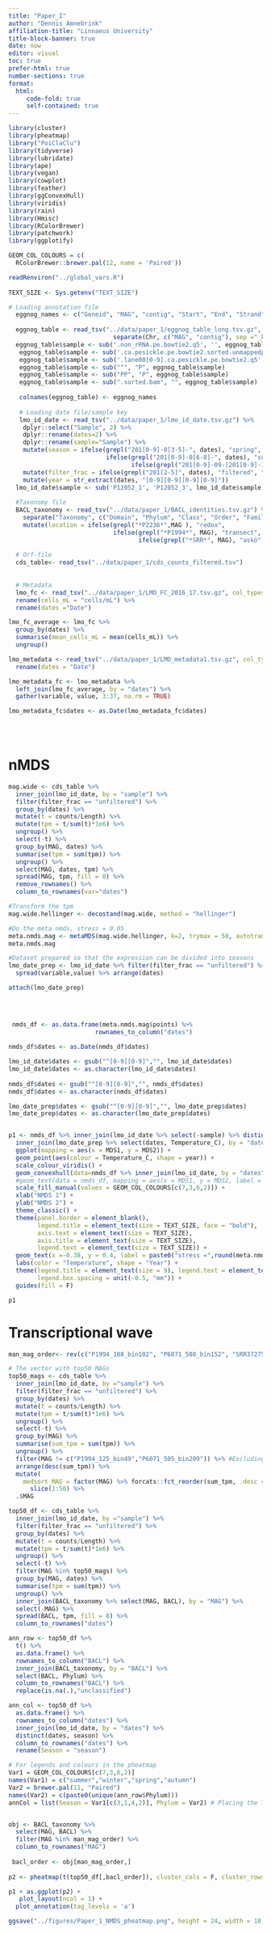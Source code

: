```yaml
---
title: "Paper_I"
author: "Dennis Amnebrink"
affiliation-title: "Linnaeus University"
title-block-banner: true
date: now
editor: visual
toc: true
prefer-html: true
number-sections: true
format:
  html:
     code-fold: true
     self-contained: true
---
```


```r
library(cluster)
library(pheatmap)
library("PoiClaClu")
library(tidyverse)
library(lubridate)
library(ape)
library(vegan)
library(cowplot)
library(feather)
library(ggConvexHull) 
library(viridis)
library(rain) 
library(Hmisc)
library(RColorBrewer)
library(patchwork)
library(ggplotify)
```

```r
GEOM_COL_COLOURS = c(
  RColorBrewer::brewer.pal(12, name = 'Paired'))

readRenviron("../global_vars.R")
  
TEXT_SIZE <- Sys.getenv("TEXT_SIZE")

```

```r
# Loading annotation file
  eggnog_names <- c("Geneid", "MAG", "contig", "Start", "End", "Strand", "Length", "seed_eggNOG_ortholog", "seed_ortholog_evalue", "seed_ortholog_score", "Predicted_taxonomic_group", "Predicted_protein_name", "Gene_Ontology_terms", "EC_number", "KEGG_ko", "KEGG_Pathway", "KEGG_Module", "KEGG_Reaction", "KEGG_rclass", "BRITE", "KEGG_TC", "CAZy", "BiGG Reaction", "tax_scope:eggNOG_taxonomic_level_used_for_annotation", "eggNOG_OGs", "bestOG", "COG_Functional_Category", "eggNOG_free_text_description", "sample", "counts")
  
  eggnog_table <- read_tsv("../data/paper_1/eggnog_table_long.tsv.gz", col_types = cols(Start = col_integer(), End = col_integer(), Length = col_integer(), counts = col_integer(), X7 = col_character())) %>%
                             separate(Chr, c("MAG", "contig"), sep ="_k", remove = TRUE)
  eggnog_table$sample <- sub('.non_rRNA.pe.bowtie2.q5', '', eggnog_table$sample)
   eggnog_table$sample <- sub('.ca.pesickle.pe.bowtie2.sorted.unmappedpairs.pe.bowtie2.q5', '', eggnog_table$sample) 
   eggnog_table$sample <- sub('.lane00[0-9].ca.pesickle.pe.bowtie2.q5', '', eggnog_table$sample) 
   eggnog_table$sample <- sub("^", "P", eggnog_table$sample)
   eggnog_table$sample <- sub("PP", "P", eggnog_table$sample)
   eggnog_table$sample <- sub(".sorted.bam", "", eggnog_table$sample)
   
   colnames(eggnog_table) <- eggnog_names
   
   # Loading date file/sample key
   lmo_id_date <- read_tsv("../data/paper_1/lmo_id_date.tsv.gz") %>%
    dplyr::select("Sample", 2) %>% 
    dplyr::rename(dates=2) %>%
    dplyr::rename(sample="Sample") %>%
    mutate(season = ifelse(grepl("201[0-9]-0[3-5]-", dates), "spring",
                           ifelse(grepl("201[0-9]-0[6-8]-", dates), "summer",
                                  ifelse(grepl("201[0-9]-09-|201[0-9]-10-|201[0-9]-11-", dates), "autumn", "winter")))) %>%
    mutate(filter_frac = ifelse(grepl("201[2-5]", dates), "filtered", "unfiltered")) %>%
    mutate(year = str_extract(dates, "[0-9][0-9][0-9][0-9]"))
  lmo_id_date$sample <- sub('P12052_1', 'P12052_3', lmo_id_date$sample) 
  
  #Taxonomy file
  BACL_taxonomy <- read_tsv("../data/paper_1/BACL_identities.tsv.gz") %>%
    separate("Taxonomy", c("Domain", "Phylum", "Class", "Order", "Family", "Genus", "Species"), sep = ";[a-z]__", remove = T) %>%
    mutate(location = ifelse(grepl("*P2236*",MAG ), "redox",
                             ifelse(grepl("*P1994*", MAG), "transect",
                                    ifelse(grepl("*SRR*", MAG), "askö", "LMO"))))
  
  # Orf-file
  cds_table<- read_tsv("../data/paper_1/cds_counts_filtered.tsv")
  
  
  # Metadata
  lmo_fc <- read_tsv("../data/paper_1/LMO_FC_2016_17.tsv.gz", col_types = cols(.default = col_number(), Date =col_datetime(), Replicate = col_character(), FCS_file = col_character())) %>%
  rename(cells_mL = "cells/mL") %>%
  rename(dates ="Date")

lmo_fc_average <- lmo_fc %>%
  group_by(dates) %>%
  summarise(mean_cells_mL = mean(cells_mL)) %>%
  ungroup()

lmo_metadata <- read_tsv("../data/paper_1/LMO_metadata1.tsv.gz", col_types = cols(.default = col_number(), Chla_Average = col_number(), Date = col_datetime())) %>% subset(Date > "2016-01-01" & Date < "2017-12-31") %>%
  rename(dates = "Date")

lmo_metadata_fc <- lmo_metadata %>%
  left_join(lmo_fc_average, by = "dates") %>%
  gather(variable, value, 3:37, na.rm = TRUE)

lmo_metadata_fc$dates <- as.Date(lmo_metadata_fc$dates)


  

```

# nMDS

```r
mag.wide <- cds_table %>% 
  inner_join(lmo_id_date, by = "sample") %>%
  filter(filter_frac == "unfiltered") %>%
  group_by(dates) %>%
  mutate(t = counts/Length) %>%
  mutate(tpm = t/sum(t)*1e6) %>%
  ungroup() %>%
  select(-t) %>%
  group_by(MAG, dates) %>%
  summarise(tpm = sum(tpm)) %>%
  ungroup() %>%
  select(MAG, dates, tpm) %>%
  spread(MAG, tpm, fill = 0) %>%
  remove_rownames() %>%
  column_to_rownames(var="dates")

#Transform the tpm
mag.wide.hellinger <- decostand(mag.wide, method = "hellinger")

#Do the meta nmds, stress = 0.05
meta.nmds.mag <- metaMDS(mag.wide.hellinger, k=2, trymax = 50, autotransform = T, trace = FALSE)
meta.nmds.mag

#Dataset prepared so that the expression can be divided into seasons
lmo_date_prep <- lmo_id_date %>% filter(filter_frac == "unfiltered") %>% distinct(dates, .keep_all = T) %>% inner_join(lmo_metadata_fc, by = "dates") %>%
  spread(variable,value) %>% arrange(dates)

attach(lmo_date_prep)


 
 
 nmds_df <- as.data.frame(meta.nmds.mag$points) %>%
                        rownames_to_column("dates") 
                        
nmds_df$dates <- as.Date(nmds_df$dates)  

lmo_id_date$dates <- gsub("^[0-9][0-9]","", lmo_id_date$dates)
lmo_id_date$dates <- as.character(lmo_id_date$dates)
  
nmds_df$dates <- gsub("^[0-9][0-9]","", nmds_df$dates)
nmds_df$dates <- as.character(nmds_df$dates)  

lmo_date_prep$dates <- gsub("^[0-9][0-9]","", lmo_date_prep$dates)
lmo_date_prep$dates <- as.character(lmo_date_prep$dates)


p1 <- nmds_df %>% inner_join(lmo_id_date %>% select(-sample) %>% distinct(dates, .keep_all = T), by = "dates")  %>%  
  inner_join(lmo_date_prep %>% select(dates, Temperature_C), by = "dates") %>%
  ggplot(mapping = aes(x = MDS1, y = MDS2)) +
  geom_point(aes(colour = Temperature_C, shape = year)) +
  scale_colour_viridis() +
  geom_convexhull(data=nmds_df %>% inner_join(lmo_id_date, by = "dates"), aes(x=MDS1, y=MDS2, group=season, fill = season), alpha=0.2) +
  #geom_text(data = nmds_df, mapping = aes(x = MDS1, y = MDS2, label = dates), size = 2.5) +
  scale_fill_manual(values = GEOM_COL_COLOURS[c(7,3,6,2)]) +
  xlab("NMDS 1") +
  ylab("NMDS 2") +
  theme_classic() +
  theme(panel.border = element_blank(),
        legend.title = element_text(size = TEXT_SIZE, face = "bold"),
        axis.text = element_text(size = TEXT_SIZE),
        axis.title = element_text(size = TEXT_SIZE),
        legend.text = element_text(size = TEXT_SIZE)) +
  geom_text(x =-0.38, y = 0.4, label = paste0("stress =",round(meta.nmds.mag$stress,2)), size = 3)  +
  labs(color = "Temperature", shape = "Year") +
  theme(legend.title = element_text(size = 9), legend.text = element_text(size = 8),
        legend.box.spacing = unit(-0.5, "mm")) +
  guides(fill = F)

p1

```

# Transcriptional wave

```r
man_mag_order<- rev(c("P1994_108_bin102", "P6071_508_bin152", "SRR3727512_bin105","P4201_103_bin59", "P4201_116_bin52", "P4201_116_bin63","P1994_127_bin76","P1994_124_bin41","P6071_514_bin160","P6071_511_bin51", "P6071_526_bin59", "P4201_102_bin135", "P6071_517_bin195","SRR3727508_bin38",  "P6071_502_bin182", "P1994_121_bin104","P1994_121_bin230","P4201_101_bin152", "P4201_120_bin54", "P4201_103_bin31", "P2236_112_bin168", "P1994_122_bin236", "SRR3727505_bin154", "P4201_119_bin37", "P6071_532_bin163", "P1994_119_bin73", "P1994_122_bin109", "P4201_120_bin71", "P6071_514_bin159","P6071_511_bin252", "P4201_124_bin70", "P4201_106_bin4", "SRR3727521_bin101", "SRR3727512_bin93", "P1994_116_bin178", "P4201_120_bin144", "SRR3727525_bin46", "SRR3727503_bin31", "P4201_123_bin26", "P1994_106_bin43", "P6071_511_bin177", "SRR3727517_bin7", "P4201_112_bin101", "P4201_114_bin172", "P2236_102_bin110", "P1994_107_bin119", "P1994_129_bin89", "P4201_105_bin178","P6071_516_bin75","P6071_511_bin140"))
```

```r
# The vector with top50 MAGs
top50_mags <- cds_table %>%
  inner_join(lmo_id_date, by ="sample") %>%
  filter(filter_frac == "unfiltered") %>%
  group_by(dates) %>%
  mutate(t = counts/Length) %>%
  mutate(tpm = t/sum(t)*1e6) %>%
  ungroup() %>%
  select(-t) %>%
  group_by(MAG) %>%
  summarise(sum_tpm = sum(tpm)) %>%
  ungroup() %>%
  filter(MAG != c("P1994_125_bin49","P6071_505_bin209")) %>% #Excluding the similar MAGs
  arrange(desc(sum_tpm)) %>%
  mutate( 
    medsort_MAG = factor(MAG) %>% forcats::fct_reorder(sum_tpm, .desc = FALSE)) %>%
      slice(1:50) %>%
  .$MAG

top50_df <- cds_table %>%
  inner_join(lmo_id_date, by ="sample") %>%
  filter(filter_frac == "unfiltered") %>%
  group_by(dates) %>%
  mutate(t = counts/Length) %>%
  mutate(tpm = t/sum(t)*1e6) %>%
  ungroup() %>%
  select(-t) %>%
  filter(MAG %in% top50_mags) %>%
  group_by(MAG, dates) %>%
  summarise(tpm = sum(tpm)) %>%
  ungroup() %>%
  inner_join(BACL_taxonomy %>% select(MAG, BACL), by = "MAG") %>%
  select(-MAG) %>%
  spread(BACL, tpm, fill = 0) %>%
  column_to_rownames("dates")

ann_row <- top50_df %>%
  t() %>%
  as.data.frame() %>%
  rownames_to_column("BACL") %>%
  inner_join(BACL_taxonomy, by = "BACL") %>%
  select(BACL, Phylum) %>%
  column_to_rownames("BACL") %>%
  replace(is.na(.),"unclassified") 

ann_col <- top50_df %>%
  as.data.frame() %>%
  rownames_to_column("dates") %>%
  inner_join(lmo_id_date, by = "dates") %>%
  distinct(dates, season) %>%
  column_to_rownames("dates") %>%
  rename(Season = "season")

# For legends and colours in the pheatmap
Var1 = GEOM_COL_COLOURS[c(7,3,6,2)]
names(Var1) = c("summer","winter","spring","autumn")
Var2 = brewer.pal(11, "Paired")
names(Var2) = c(paste0(unique(ann_row$Phylum)))
annCol = list(Season = Var1[c(3,1,4,2)], Phylum = Var2) # Placing the legend order and coloring


obj <- BACL_taxonomy %>%
  select(MAG, BACL) %>%
  filter(MAG %in% man_mag_order) %>%
  column_to_rownames("MAG") 
  
 bacl_order <- obj[man_mag_order,] 
 
p2 <- pheatmap(t(top50_df[,bacl_order]), cluster_cols = F, cluster_rows = F, scale = "row",  border_color = NA, fontsize_row = as.numeric(TEXT_SIZE), fontsize_col = as.numeric(TEXT_SIZE), annotation_col = ann_col, annotation_row = ann_row,  annotation_names_row = F, annotation_names_col = F, annotation_colors = annCol, fontsize = as.numeric(TEXT_SIZE))
```

```r
p1 + as.ggplot(p2) +
   plot_layout(ncol = 1) +
  plot_annotation(tag_levels = 'a')

ggsave("../figures/Paper_1_NMDS_pheatmap.png", height = 24, width = 18, units = "cm") 
```
